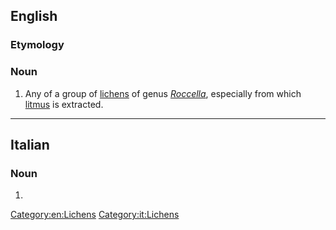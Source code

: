 {{also|Roccella}}
==English==
{{rfimage}}
{{wikipedia|Rocella (lichen)}}
{{wikispecies}}

===Etymology===
{{rfe|lang=en}}

===Noun===
{{en-noun}}

# Any of a group of [[lichen]]s of genus ''[[Roccella]]'', especially {{taxlink|Rocella tinctoria|species|noshow=1}} from which [[litmus]] is extracted.

[[Category:en:Lichens]]

----

==Italian==

===Noun===
{{it-noun|f}}

# {{l|en|roccella}}

[[Category:it:Lichens]]